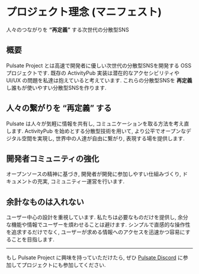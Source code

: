 # プロジェクト理念 (マニフェスト)

人々のつながりを **“再定義”** する次世代の分散型SNS

## 概要

Pulsate Project とは高速で開発者に優しい次世代の分散型SNSを開発する OSS プロジェクトです.
既存の ActivityPub 実装は潜在的なアクセシビリティや UI/UX の問題を私達は抱えていると考えています.
これらの分散型SNSを **再定義** し誰もが使いやすい分散型SNSを作ります.

## 人々の繋がりを “再定義” する

Pulsate は人々が気軽に情報を共有し, コミュニケーションを取る方法を考え直します.
ActivityPub を始めとする分散型技術を用いて, より公平でオープンなデジタル空間を実現し, 世界中の人達が自由に繋がり, 表現する場を提供します.

## 開発者コミュニティの強化

オープンソースの精神に基づき, 開発者が開発に参加しやすい仕組みづくり, ドキュメントの充実, コミュニティー運営を行います.

## 余計なものは入れない

ユーザー中心の設計を重視しています. 私たちは必要なものだけを提供し, 余分な機能や情報でユーザーを煩わせることは避けます.
シンプルで直感的な操作性を追求するだけでなく, ユーザーが求める情報へのアクセスを迅速かつ容易にすることを目指します.

---

もし Pulsate Project に興味を持っていただけたら, ぜひ [Pulsate Discord](https://link.pulsate.dev/discord) に参加してプロジェクトにも参加してください.
